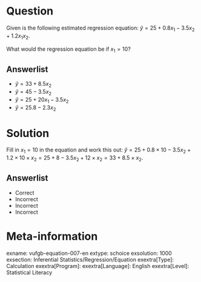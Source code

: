 Question
========

Given is the following estimated regression equation: $\hat{y} = 25+0.8x_{1}-3.5x_{2}+1.2x_{1}x_{2}$.

What would the regression equation be if $x_{1} = 10$?
  
Answerlist
----------
* $\hat{y} = 33+8.5x_{2}$
* $\hat{y} = 45-3.5x_{2}$
* $\hat{y} = 25+20x_{1}-3.5x_{2}$
* $\hat{y} = 25.8-2.3x_{2}$

Solution
========

Fill in $x_{1} = 10$ in the equation and work this out: $\hat{y} = 25+0.8 \times 10-3.5x_{2}+1.2 \times 10 \times x_{2} = 25+8-3.5x_{2}+12 \times x_{2} = 33+8.5 \times x_{2}$.

Answerlist
----------
* Correct
* Incorrect
* Incorrect
* Incorrect

Meta-information
================
exname: vufgb-equation-007-en
extype: schoice
exsolution: 1000
exsection: Inferential Statistics/Regression/Equation
exextra[Type]: Calculation
exextra[Program]: 
exextra[Language]: English
exextra[Level]: Statistical Literacy